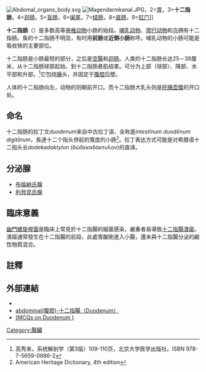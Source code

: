 {{Infobox anatomy
| Name        = 十二指腸
| Latin       = Intestinum duodenum
| Image       = Tractus intestinalis duodenum.svg
| Caption     = Image of the [[Human_gastrointestinal_tract|gastrointestinal tract]], with the duodenum highlighted.
| Width       = 
| Image2      = Duodenumanatomy.jpg
| Caption2    = Diagram of the human duodenum with major parts labelled
| Precursor   = {{le|Foregut}} (1st and 2nd parts), {{le|Midgut}} (3rd and 4th part)
| System      = [[消化系统|消化系统]]
| PartOf      = [[小肠|小肠]]
| Artery      = {{le|Inferior pancreaticoduodenal artery}}, {{le|Superior pancreaticoduodenal artery}} 
| Vein        = {{le|Pancreaticoduodenal veins}} 
| Nerve       = {{le|celiac ganglia}}, [[迷走神经|迷走神经]]<ref>{{cite book|title=Essentials of Human Physiology|first=Thomas M.|last=Nosek|chapter=Section 6/6ch2/s6ch2_30|chapter-url=http://humanphysiology.tuars.com/program/section6/6ch2/s6ch2_30.htm|archive-url=https://web.archive.org/web/20160324124828/http://humanphysiology.tuars.com/program/section6/6ch2/s6ch2_30.htm|archivedate=2016-03-24|ref=|access-date=2020-09-25|dead-url=no}}</ref>
| Lymph       = 
<!--
| GraySubject = 248
| GrayPage    = 1169
| MeshName    = duodenum
| MeshNumber  = A03.556.124.684.124
| Dorlands    = three/000032802
| DorlandsID  = Duodenum
-->
}}
[[File:Abdomal_organs_body.svg|thumb]]
[[File:Magendarmkanal.JPG|thumb]]，2=[[胃|胃]]，3='''十二指肠'''，4=[[迴肠|迴肠]]，5=[[盲肠|盲肠]]，6=[[阑尾|阑尾]]，7=[[结肠|结肠]]，8=[[直肠|直肠]]，9=[[肛门|肛门]]]]

'''十二指肠'''（{{lang-la|Duodenum}}）是多数高等[[脊椎动物|脊椎动物]]小肠的始段。[[哺乳动物|哺乳动物]]、[[爬行动物|爬行动物]]和[[鸟|鸟]]拥有十二指肠。鱼的十二指肠不明显，有时用'''前肠'''或'''近侧小肠'''称呼。哺乳动物的小肠可能是吸收铁的主要部位。

十二指肠是小肠最短的部分，之后是[[空腸|空腸]]和[[迴肠|迴肠]]。人类的十二指肠长达25－38厘米，从十二指肠球部起始，到十二指肠悬肌结束。可分为上部（球部）、降部、水平部和升部。<ref>高秀来，系统解剖学（第3版）109-110页，北京大学医学出版社。ISBN 978-7-5659-0686-2</ref>它包绕[[胰|胰]]头，并固定于[[腹腔|腹腔]]后壁。

人体的十二指肠向左，动物的则朝前开口。而十二指肠大乳头则是[[肝胰壶腹|肝胰壶腹]]的开口处。

==命名==
十二指肠的拉丁文''duodenum''来自中古拉丁语，全称是''intestīnum duodēnum digitōrum''，長達十二个指头併起的寬度的小肠<ref>American Heritage Dictionary, 4th edition</ref>。拉丁表达方式可能是对希腊语十二指头长''dodekadaktylon'' (δώδεκαδάκτυλοv)的直译。

== 分泌腺 ==
* [[布倫納氏腺|布倫納氏腺]]
* [[腸腺|利貝昆氏腺]]

== 臨床意義 ==
[[幽門螺桿菌|幽門螺旋桿菌]]是臨床上常見於十二指腸的細菌感染，嚴重者易導致[[十二指肠溃疡|十二指腸潰瘍]]。潰瘍通常發生在十二指腸的前段，此處胃酸剛進入小腸，還未與十二指腸分泌的鹼性物質混合。

==註釋==
{{reflist}}

==外部連結==
{{Wiktionary}}
* {{NormanAnatomy|duodenum}}
*[http://smallcollation.blogspot.com/2013/02/abdominal-duodenum.html abdominal(腹腔)-十二指腸（Duodenum）]{{Wayback|url=http://smallcollation.blogspot.com/2013/02/abdominal-duodenum.html |date=20131024124626 }}
*[http://www.mcqsurgery.com/duodenum (MCQs on Duodenum )]{{Wayback|url=http://www.mcqsurgery.com/duodenum |date=20160420001543 }}

{{消化系统}}

{{Authority control}}
[[Category:腸臟|Category:腸臟]]